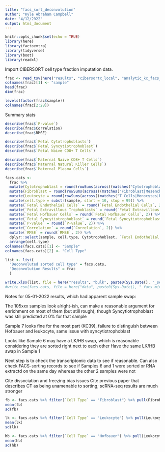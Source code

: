 ```yaml
---
title: "facs_sort_deconvolution"
author: "Kyle Abraham Campbell"
date: "4/12/2022"
output: html_document
---
```


```r
knitr::opts_chunk$set(echo = TRUE)
library(here)
library(factoextra)
library(tidyverse)
library(boot)
library(readxl)
```

Import CIBERSORT cell type fraction imputation data.
```r
frac <- read_tsv(here("results", "cibersortx_local", "analytic_kc_facs_mixtures", "CIBERSORTx_Adjusted.txt"))
colnames(frac)[1] <- "sample"
head(frac)
dim(frac)
```

```r
levels(factor(frac$sample))
colnames(frac[2:28])
```

Summary stats
```r
describe(frac$`P-value`)
describe(frac$Correlation)
describe(frac$RMSE)
```

```r
describe(frac$`Fetal Cytotrophoblasts`)
describe(frac$`Fetal Syncytiotrophoblast`)
describe(frac$`Fetal Naive CD8+ T Cells`)
```

```r
describe(frac$`Maternal Naive CD8+ T Cells`)
describe(frac$`Maternal Natural Killer Cells`)
describe(frac$`Maternal Plasma Cells`)
```

```r
facs.cats <-
  frac %>%
  mutate(Cytotrophoblast = round(rowSums(across((matches("Cytotrophoblast")))), 2)) %>%
  mutate(Fibroblast = round(rowSums(across((matches("Fibroblast|Mesenchymal")))), 2)) %>%
  mutate(Leukocyte = round(rowSums(across((matches("T Cells|Monocytes|Natural Killer|B Cells|Dendritic Cells|Plasma Cells")))), 2)) %>%
  mutate(cell.type = substr(sample, start = 10, stop = 99)) %>%
  mutate(`Fetal Endothelial Cells` = round(`Fetal Endothelial Cells`, 2)) %>%
  mutate(`Fetal Extravillous Trophoblasts` = round(`Fetal Extravillous Trophoblasts`, 2)) %>%
  mutate(`Fetal Hofbauer Cells` = round(`Fetal Hofbauer Cells`, 2)) %>%
  mutate(`Fetal Syncytiotrophoblast` = round(`Fetal Syncytiotrophoblast`, 2)) %>%
  mutate(`P-value` = round(`P-value`, 2)) %>%
  mutate(`Correlation` = round(`Correlation`, 2)) %>%
  mutate(`RMSE` = round(`RMSE`, 2)) %>%
  dplyr::select(sample, cell.type, Cytotrophoblast, `Fetal Endothelial Cells`, `Fetal Extravillous Trophoblasts`, `Fetal Hofbauer Cells`, Fibroblast, Leukocyte, `Fetal Syncytiotrophoblast`) %>%
  arrange(cell.type)
colnames(facs.cats)[1] <- "Sample"
colnames(facs.cats)[2] <- "Cell Type"
```

```r
list <- list(
  "Deconvoluted sorted cell type" = facs.cats,
  "Deconvolution Results" = frac
  )

write.xlsx(list, file = here("results", "bulk", paste0(Sys.Date(), "_sorted_deconvolution_res.xlsx")))
#write_csv(facs.cats, file = here("data", paste0(Sys.Date(), "_facs_mixtures_deconvoluted.csv")))
```

Notes for 05-01-2022 results, which had apparent sample swap:

The 105xxx samples look alright-ish, can make a reasonable argument for enrichment on most of them (but still rough), though Syncytiotrophoblast was still predicted at 0% for that sample

Sample 7 looks fine for the most part (KC39), failure to distinguish between Hofbauer and leukocyte, same issue with syncytiotrophoblast

Looks like Sample 6 may have a LK/HB swap, which is reasonable considering they are sorted right next to each other
Have the same LK/HB swap in Sample 1 

Next step is to check the transcriptomic data to see if reasonable.
Can also check FACS-sorting records to see if Samples 6 and 1 were sorted or RNA extractd on the same day whereas the other 2 samples were not

Cite dissociation and freezing bias issues
Cite previous paper that describes CT as being unamenable to sorting; scRNA-seq results are much stronger 

```r
fb <- facs.cats %>% filter(`Cell Type` == "Fibroblast") %>% pull(Fibroblast)
mean(fb)
sd(fb)
```

```r
lk <- facs.cats %>% filter(`Cell Type` == "Leukocyte") %>% pull(Leukocyte)
mean(lk)
sd(lk)
```

```r
hb <- facs.cats %>% filter(`Cell Type` == "Hofbauer") %>% pull(Leukocyte)
mean(hb)
sd(hb)
```

